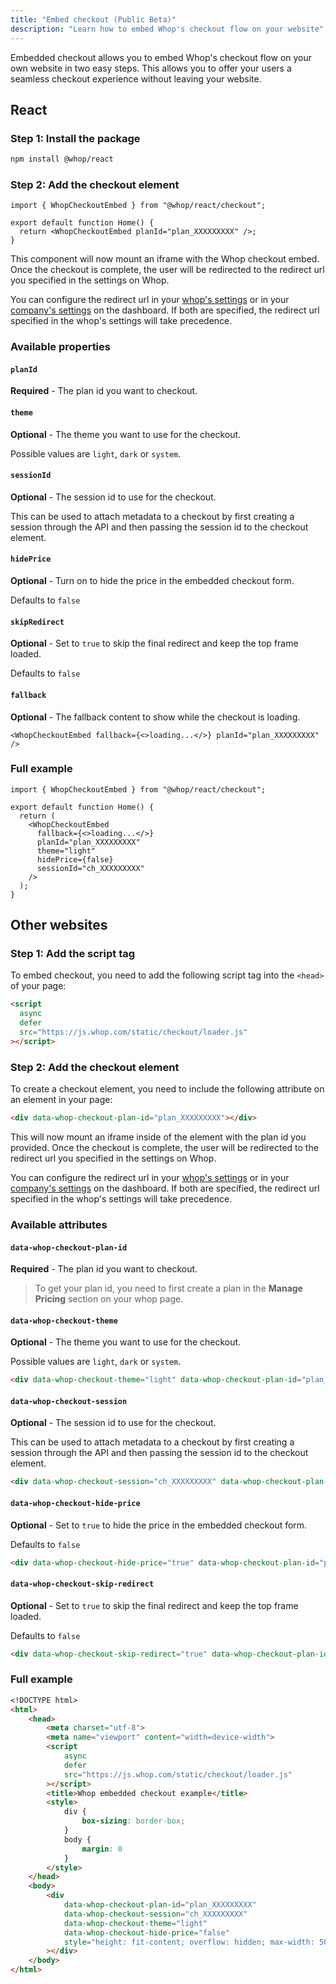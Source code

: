 ```yaml
---
title: "Embed checkout (Public Beta)"
description: "Learn how to embed Whop's checkout flow on your website"
---
```


Embedded checkout allows you to embed Whop's checkout flow on your own website in two easy steps. This allows you to offer your users a seamless checkout experience without leaving your website.

## React

### Step 1: Install the package

```bash
npm install @whop/react
```

### Step 2: Add the checkout element

```tsx
import { WhopCheckoutEmbed } from "@whop/react/checkout";

export default function Home() {
  return <WhopCheckoutEmbed planId="plan_XXXXXXXXX" />;
}
```

This component will now mount an iframe with the Whop checkout embed. Once the checkout is complete, the user will be redirected to the redirect url you specified in the settings on Whop.

You can configure the redirect url in your [whop's settings](https://whop.com/dashboard/whops/) or in your [company's settings](https://whop.com/dashboard/settings/checkout/) on the dashboard. If both are specified, the redirect url specified in the whop's settings will take precedence.

### Available properties

#### **`planId`**

**Required** - The plan id you want to checkout.

#### **`theme`**

**Optional** - The theme you want to use for the checkout.

Possible values are `light`, `dark` or `system`.

#### **`sessionId`**

**Optional** - The session id to use for the checkout.

This can be used to attach metadata to a checkout by first creating a session through the API and then passing the session id to the checkout element.

#### **`hidePrice`**

**Optional** - Turn on to hide the price in the embedded checkout form.

Defaults to `false`

#### **`skipRedirect`**

**Optional** - Set to `true` to skip the final redirect and keep the top frame loaded.

Defaults to `false`

#### **`fallback`**

**Optional** - The fallback content to show while the checkout is loading.

```tsx
<WhopCheckoutEmbed fallback={<>loading...</>} planId="plan_XXXXXXXXX" />
```

### Full example

```tsx
import { WhopCheckoutEmbed } from "@whop/react/checkout";

export default function Home() {
  return (
    <WhopCheckoutEmbed
      fallback={<>loading...</>}
      planId="plan_XXXXXXXXX"
      theme="light"
      hidePrice={false}
      sessionId="ch_XXXXXXXXX"
    />
  );
}
```

## Other websites

### Step 1: Add the script tag

To embed checkout, you need to add the following script tag into the `<head>` of your page:

```md
<script
  async
  defer
  src="https://js.whop.com/static/checkout/loader.js"
></script>
```

### Step 2: Add the checkout element

To create a checkout element, you need to include the following attribute on an element in your page:

```md
<div data-whop-checkout-plan-id="plan_XXXXXXXXX"></div>
```

This will now mount an iframe inside of the element with the plan id you provided. Once the checkout is complete, the user will be redirected to the redirect url you specified in the settings on Whop.

You can configure the redirect url in your [whop's settings](https://whop.com/dashboard/whops/) or in your [company's settings](https://whop.com/dashboard/settings/checkout/) on the dashboard. If both are specified, the redirect url specified in the whop's settings will take precedence.

### Available attributes

#### **`data-whop-checkout-plan-id`**

**Required** - The plan id you want to checkout.

> To get your plan id, you need to first create a plan in the **Manage Pricing** section on your whop page.

#### **`data-whop-checkout-theme`**

**Optional** - The theme you want to use for the checkout.

Possible values are `light`, `dark` or `system`.

```md
<div data-whop-checkout-theme="light" data-whop-checkout-plan-id="plan_XXXXXXXXX"></div>
```

#### **`data-whop-checkout-session`**

**Optional** - The session id to use for the checkout.

This can be used to attach metadata to a checkout by first creating a session through the API and then passing the session id to the checkout element.

```md
<div data-whop-checkout-session="ch_XXXXXXXXX" data-whop-checkout-plan-id="plan_XXXXXXXXX"></div>
```

#### **`data-whop-checkout-hide-price`**

**Optional** - Set to `true` to hide the price in the embedded checkout form.

Defaults to `false`

```md
<div data-whop-checkout-hide-price="true" data-whop-checkout-plan-id="plan_XXXXXXXXX"></div>
```

#### **`data-whop-checkout-skip-redirect`**

**Optional** - Set to `true` to skip the final redirect and keep the top frame loaded.

Defaults to `false`

```md
<div data-whop-checkout-skip-redirect="true" data-whop-checkout-plan-id="plan_XXXXXXXXX"></div>
```

### Full example

```md
<!DOCTYPE html>
<html>
	<head>
		<meta charset="utf-8">
		<meta name="viewport" content="width=device-width">
		<script
			async
			defer
  			src="https://js.whop.com/static/checkout/loader.js"
		></script>
		<title>Whop embedded checkout example</title>
		<style>
			div {
				box-sizing: border-box;
			}
			body {
				margin: 0
			}
		</style>
	</head>
	<body>
		<div
			data-whop-checkout-plan-id="plan_XXXXXXXXX"
			data-whop-checkout-session="ch_XXXXXXXXX"
			data-whop-checkout-theme="light"
			data-whop-checkout-hide-price="false"
			style="height: fit-content; overflow: hidden; max-width: 50%;"
		></div>
	</body>
</html>
```
